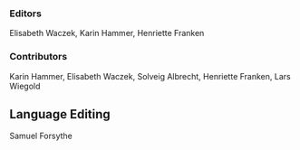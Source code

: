 ### Editors

Elisabeth Waczek, Karin Hammer, Henriette Franken

### Contributors

Karin Hammer, Elisabeth Waczek, Solveig Albrecht, Henriette Franken, Lars Wiegold

## Language Editing

Samuel Forsythe